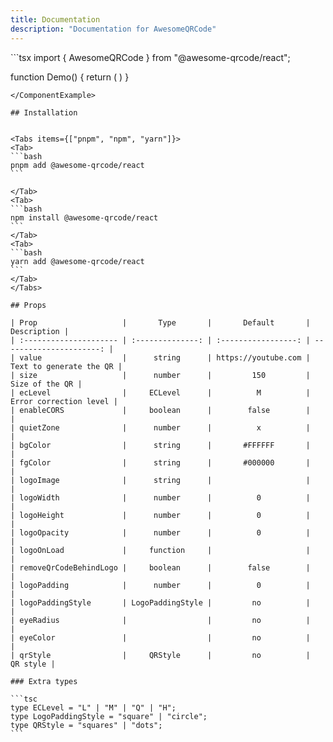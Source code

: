 ```yaml
---
title: Documentation
description: "Documentation for AwesomeQRCode"
---
```



<ComponentExample src="/apps/docs/components/examples/demo.tsx">
<AwesomeQRCodeDemo />
```tsx
  import { AwesomeQRCode } from "@awesome-qrcode/react";
  
  function Demo() {
    return (
      <AwesomeQRCode
        value="This is an Awesome QRCode"
        ecLevel="M"
        size={200}
        qrStyle="dots"
        eyeRadius={12}
        bgColor="#FFFFFF"
        fgColor="black"
        eyeColor="rgb(139,92,246)"
      />
    ) 
  }
````
</ComponentExample>

## Installation


<Tabs items={["pnpm", "npm", "yarn"]}>
<Tab>
```bash
pnpm add @awesome-qrcode/react
```

</Tab>
<Tab>
```bash
npm install @awesome-qrcode/react
```
</Tab>
<Tab>
```bash
yarn add @awesome-qrcode/react
```
</Tab>
</Tabs>

## Props

| Prop                   |       Type       |       Default       |             Description |
| :--------------------- | :--------------: | :-----------------: | ----------------------: |
| value                  |      string      | https://youtube.com | Text to generate the QR |
| size                   |      number      |         150         |          Size of the QR |
| ecLevel                |     ECLevel      |          M          |  Error correction level |
| enableCORS             |     boolean      |        false        |                         |
| quietZone              |      number      |          x          |                         |
| bgColor                |      string      |       #FFFFFF       |                         |
| fgColor                |      string      |       #000000       |                         |
| logoImage              |      string      |                     |                         |
| logoWidth              |      number      |          0          |                         |
| logoHeight             |      number      |          0          |                         |
| logoOpacity            |      number      |          0          |                         |
| logoOnLoad             |     function     |                     |                         |
| removeQrCodeBehindLogo |     boolean      |        false        |                         |
| logoPadding            |      number      |          0          |                         |
| logoPaddingStyle       | LogoPaddingStyle |         no          |                         |
| eyeRadius              |                  |         no          |                         |
| eyeColor               |                  |         no          |                         |
| qrStyle                |     QRStyle      |         no          |                QR style |

### Extra types

```tsc
type ECLevel = "L" | "M" | "Q" | "H";
type LogoPaddingStyle = "square" | "circle";
type QRStyle = "squares" | "dots";
```
